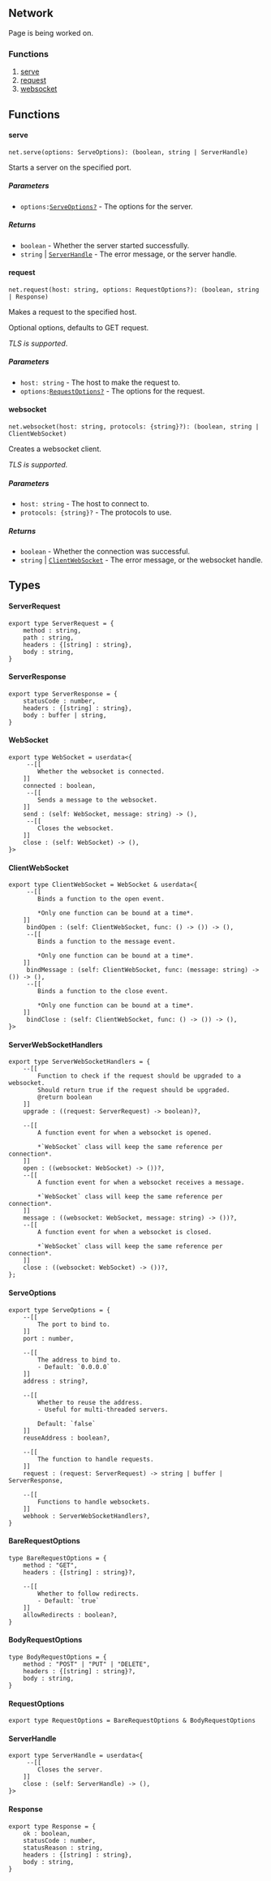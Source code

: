 ## Network


<Callout type="info" emoji="ℹ️">Page is being worked on.</Callout>

### Functions
1. [serve](#serve)
2. [request](#request)
3. [websocket](#websocket)

## Functions
#### serve
```luau
net.serve(options: ServeOptions): (boolean, string | ServerHandle)
```
Starts a server on the specified port.
##### Parameters
- `options:`[`ServeOptions?`](#serveoptions) - The options for the server.
##### Returns
- `boolean` - Whether the server started successfully.
- `string` | [`ServerHandle`](#serverhandle) - The error message, or the server handle.

#### request
```luau
net.request(host: string, options: RequestOptions?): (boolean, string | Response)
```
Makes a request to the specified host.

Optional options, defaults to GET request.

*TLS is supported*.
##### Parameters
- `host: string` - The host to make the request to.
- `options:`[`RequestOptions?`](#requestoptions) - The options for the request.

#### websocket
```luau
net.websocket(host: string, protocols: {string}?): (boolean, string | ClientWebSocket)
```
Creates a websocket client.

*TLS is supported.*
##### Parameters
- `host: string` - The host to connect to.
- `protocols: {string}?` - The protocols to use.
##### Returns
- `boolean` - Whether the connection was successful.
- `string` | [`ClientWebSocket`](#clientwebsocket) - The error message, or the websocket handle.

## Types
#### ServerRequest
```luau copy
export type ServerRequest = {
    method : string,
    path : string,
    headers : {[string] : string},
    body : string,
}
```

#### ServerResponse
```luau copy
export type ServerResponse = {
    statusCode : number,
    headers : {[string] : string},
    body : buffer | string,
}
```

#### WebSocket
```luau copy
export type WebSocket = userdata<{
     --[[
        Whether the websocket is connected.
    ]]
    connected : boolean,
     --[[
        Sends a message to the websocket.
    ]]
    send : (self: WebSocket, message: string) -> (),
     --[[
        Closes the websocket.
    ]]
    close : (self: WebSocket) -> (),
}>
```

#### ClientWebSocket
```luau copy
export type ClientWebSocket = WebSocket & userdata<{
     --[[
        Binds a function to the open event.
        
        *Only one function can be bound at a time*.
    ]]
     bindOpen : (self: ClientWebSocket, func: () -> ()) -> (),
     --[[
        Binds a function to the message event.

        *Only one function can be bound at a time*.
    ]]
     bindMessage : (self: ClientWebSocket, func: (message: string) -> ()) -> (),
     --[[
        Binds a function to the close event.

        *Only one function can be bound at a time*.
    ]]
     bindClose : (self: ClientWebSocket, func: () -> ()) -> (),
}>
```

#### ServerWebSocketHandlers
```luau copy
export type ServerWebSocketHandlers = {
    --[[
        Function to check if the request should be upgraded to a websocket.
        Should return true if the request should be upgraded.
        @return boolean
    ]]
    upgrade : ((request: ServerRequest) -> boolean)?,

    --[[
        A function event for when a websocket is opened.
        
        *`WebSocket` class will keep the same reference per connection*.
    ]]
    open : ((websocket: WebSocket) -> ())?,
    --[[
        A function event for when a websocket receives a message.

        *`WebSocket` class will keep the same reference per connection*.
    ]]
    message : ((websocket: WebSocket, message: string) -> ())?,
    --[[
        A function event for when a websocket is closed.

        *`WebSocket` class will keep the same reference per connection*.
    ]]
    close : ((websocket: WebSocket) -> ())?,
};
```

#### ServeOptions
```luau copy
export type ServeOptions = {
    --[[
        The port to bind to.
    ]]
    port : number,

    --[[
        The address to bind to.
        - Default: `0.0.0.0`
    ]]
    address : string?,

    --[[
        Whether to reuse the address.
        - Useful for multi-threaded servers.
        
        Default: `false`
    ]]
    reuseAddress : boolean?,

    --[[
        The function to handle requests.
    ]]
    request : (request: ServerRequest) -> string | buffer | ServerResponse,

    --[[
        Functions to handle websockets.
    ]]
    webhook : ServerWebSocketHandlers?,
}
```

#### BareRequestOptions
```luau copy
type BareRequestOptions = {
    method : "GET",
    headers : {[string] : string}?,

    --[[
        Whether to follow redirects.
        - Default: `true`
    ]]
    allowRedirects : boolean?,
}
```

#### BodyRequestOptions
```luau copy
type BodyRequestOptions = {
    method : "POST" | "PUT" | "DELETE",
    headers : {[string] : string}?,
    body : string,
}
```

#### RequestOptions
```luau copy
export type RequestOptions = BareRequestOptions & BodyRequestOptions
```

#### ServerHandle
```luau copy
export type ServerHandle = userdata<{
     --[[
        Closes the server.
    ]]
    close : (self: ServerHandle) -> (),
}>
```

#### Response
```luau copy
export type Response = {
    ok : boolean,
    statusCode : number,
    statusReason : string,
    headers : {[string] : string},
    body : string,
}
```
